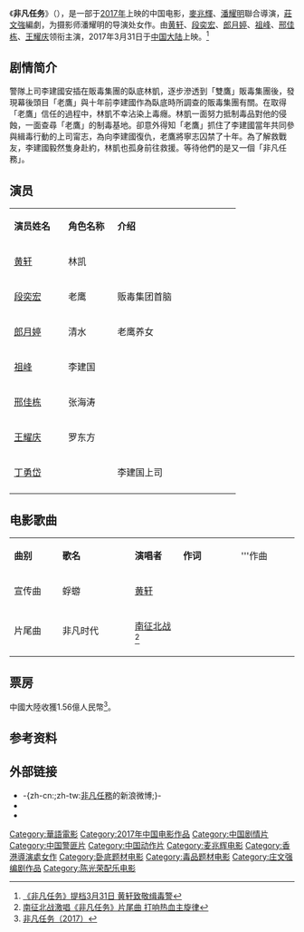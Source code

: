 {{Infobox Film
| name           = 非凡任务
| original_name  = Extraordianry Misson
| image          = Extraordianry Misson 2017.jpg
| image_size     =
| caption        =
| based_on       =
| 監製           = [[黃斌|黃斌]]
| 製片           = 郝为、谌荣
| 導演           = [[麦兆辉|麦兆辉]]<br/>[[潘耀明|潘耀明]]
| 編劇           = [[庄文强|庄文强]]
| 主演           = [[黄轩|黄轩]]<br/>[[段奕宏|段奕宏]]<br/>[[郎月婷|郎月婷]]<br/>[[祖峰|祖峰]]<br/>[[邢佳栋|邢佳栋]]<br/>[[王耀庆|王耀庆]]
| 攝影           = [[潘耀明|潘耀明]]（[[HKSC|HKSC]]）
| 剪輯           = 彭正熙
| 配樂           = [[陳光榮|陳光榮]]<br/>{{link-ja|TaQ|TaQ|TaQ}}
| 製片商         =  北京完美影视传媒有限责任公司<br>海宁君为天作影业有限公司<br>蓝色星空影业有限公司<br>香港完美世界影视文化有限公司
| 發行商         = [[發行工作室|發行工作室（香港）有限公司]]
| 產地           = {{中國大陸電影產地}}
| 片长           = 122分钟
| 上映日期       = {{flagicon|CHN}} 2017年3月31日<br />{{flagicon|HK}} 2017年4月6日
| 語言           = [[汉语普通话|汉语普通话]]
}}
《'''非凡任务'''》（{{lang-en|'''''Extraordianry Misson'''''}}），是一部于[[2017年电影列表|2017年]]上映的中国电影，[[麥兆輝|麥兆輝]]、[[潘耀明|潘耀明]]聯合導演，[[莊文強|莊文強]]編劇，为摄影师潘耀明的导演处女作。由[[黄轩|黄轩]]、[[段奕宏|段奕宏]]、[[郎月婷|郎月婷]]、[[祖峰|祖峰]]、[[邢佳栋|邢佳栋]]、[[王耀庆|王耀庆]]领衔主演，2017年3月31日于[[中国大陆|中国大陆]]上映。<ref>[http://ent.sina.com.cn/m/c/2017-03-15/doc-ifychhus1394529.shtml 《非凡任务》提档3月31日 黄轩致敬缉毒警]</ref>

== 剧情简介 ==
警隊上司李建國安插在販毒集團的臥底林凱，逐步滲透到「雙鷹」販毒集團後，發現幕後頭目「老鷹」與十年前李建國作為臥底時所調查的販毒集團有關。在取得「老鷹」信任的過程中，林凱不幸沾染上毒癮。林凱一面努力抵制毒品對他的侵蝕，一面查尋「老鷹」的制毒基地。卻意外得知「老鷹」抓住了李建國當年共同參與緝毒行動的上司甯志，為向李建國復仇，老鷹將寧志囚禁了十年。為了解救戰友，李建國毅然隻身赴約，林凱也孤身前往救援。等待他們的是又一個「非凡任務」。

== 演员 ==
{|class="wikitable" width="50%"
|- style="background:#AFC7BA; color:snow" align=center
|style="width:22%"|'''演员姓名'''||style="width:20%"|'''角色名称'''||style="width:50%"|'''介绍'''
|-
! [[黄轩|黄轩]]
! 林凯
| 
|-
! [[段奕宏|段奕宏]]
! 老鹰
| 贩毒集团首脑
|-
! [[郎月婷|郎月婷]]
! 清水
| 老鹰养女
|-
! [[祖峰|祖峰]]
! 李建国
| 
|-
! [[邢佳栋|邢佳栋]]
! 张海涛
| 
|-
! [[王耀庆|王耀庆]]
! 罗东方
| 
|-
! [[丁勇岱|丁勇岱]]
! 
| 李建国上司
|-
|}

== 电影歌曲 ==
{|class="wikitable" style="text-align:center;width:80%"
|- style="width:100%; background:green; color:snow"
|style="width:10%"|'''曲别'''||style="width:15%"|'''歌名'''||style="width:10%"|'''演唱者'''||style="width:12%"|'''作词'''||style="width:12%"|'''作曲
|-
|宣传曲|| 蜉蝣 || [[黄轩|黄轩]] ||  || 
|-
|片尾曲|| 非凡时代 || [[南征北战|南征北战]]<ref>[http://ent.sina.com.cn/m/c/2017-03-22/doc-ifycnpiu9428011.shtml 南征北战激唱《非凡任务》片尾曲 打响热血主旋律]</ref> ||  || 
|-
|}
== 票房 ==
中國大陸收獲1.56億人民幣<ref>[http://www.cbooo.cn/m/655350 非凡任务（2017）]</ref>。

== 参考资料 ==
{{reflist}}

== 外部链接 ==
* -{zh-cn:{{Weibo|6069309735}};zh-tw:[http://tw.weibo.com/6069309735 非凡任務]的新浪微博;}-
*{{douban}}
*{{Hkmdb title|19403}}

{{麦兆辉}}
{{DEFAULTSORT:Fei}}
[[Category:華語電影|Category:華語電影]]
[[Category:2017年中国电影作品|Category:2017年中国电影作品]]
[[Category:中国剧情片|Category:中国剧情片]]
[[Category:中国警匪片|Category:中国警匪片]]
[[Category:中国动作片|Category:中国动作片]]
[[Category:麦兆辉电影|Category:麦兆辉电影]]
[[Category:香港導演處女作|Category:香港導演處女作]]
[[Category:卧底题材电影|Category:卧底题材电影]]
[[Category:毒品题材电影|Category:毒品题材电影]]
[[Category:庄文强编剧作品|Category:庄文强编剧作品]]
[[Category:陈光荣配乐电影|Category:陈光荣配乐电影]]